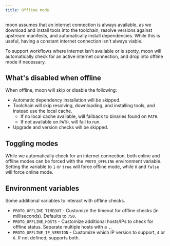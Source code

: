 ```yaml
---
title: Offline mode
---
```


moon assumes that an internet connection is always available, as we download and install tools into
the toolchain, resolve versions against upstream manifests, and automatically install dependencies.
While this is useful, having a constant internet connection isn't always viable.

To support workflows where internet isn't available or is spotty, moon will automatically check for
an active internet connection, and drop into offline mode if necessary.

## What's disabled when offline

When offline, moon will skip or disable the following:

- Automatic dependency installation will be skipped.
- Toolchain will skip resolving, downloading, and installing tools, and instead use the local cache.
  - If no local cache available, will fallback to binaries found on `PATH`.
  - If not available on `PATH`, will fail to run.
- Upgrade and version checks will be skipped.

## Toggling modes

While we automatically check for an internet connection, both online and offline modes can be forced
with the `PROTO_OFFLINE` environment variable. Setting the variable to `1` or `true` will force
offline mode, while `0` and `false` will force online mode.

## Environment variables

Some additional variables to interact with offline checks.

- `PROTO_OFFLINE_TIMEOUT` - Customize the timeout for offline checks (in milliseconds). Defaults to
  `750`.
- `PROTO_OFFLINE_HOSTS` - Customize additional hosts/IPs to check for offline status. Separate
  multiple hosts with a `,`.
- `PROTO_OFFLINE_IP_VERSION` - Customize which IP version to support, `4` or `6`. If not defined,
  supports both.
